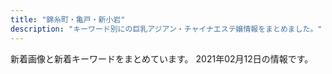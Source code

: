 ```yaml
---
title: "錦糸町・亀戸・新小岩"
description: "キーワード別にの巨乳アジアン・チャイナエステ嬢情報をまとめました。"
---
```


新着画像と新着キーワードをまとめています。
2021年02月12日の情報です。

<DmmAffiliateIns />
<KeywordTable
  shops={
    [
    {
        "url": "http://cherry-esthe.com/",
        "keywords": {},
        "img_links": [
            "http://dccompanyqoo10.cafe24.com/tiffany/images/top/store_bg.png",
            "http://dccompanyqoo10.cafe24.com/tiffany/images/store/store.png",
            "http://dccompanyqoo10.cafe24.com/tiffany/images/common/header.png"
        ],
        "name": "Cherry",
        "station": "JR\u9326\u7cf8\u753a\u99c5\u5357\u53e3"
    },
    {
        "station": "JR\u4e80\u6238\u99c5\u5317\u53e3",
        "img_links": [
            "https://kameido-massage.com/images/clear.png",
            "https://kameido-massage.com/2019/11/02/yuka-s1.jpg",
            "https://kameido-massage.com/menu/blog.png",
            "https://kameido-massage.com/link/mens-esthe.png",
            "https://kameido-massage.com/menu/info.png",
            "https://scdn.line-apps.com/n/line_add_friends/btn/ja.png",
            "https://kameido-massage.com/images/header3.png",
            "https://kameido-massage.com/images/main-sp.jpg",
            "https://kameido-massage.com/images/qrcode.png",
            "https://kameido-massage.com/2019/12/25/mika-s1.jpg",
            "https://kameido-massage.com/button/home.png",
            "https://kameido-massage.com/images/top1.jpg",
            "https://kameido-massage.com/images/top3.jpg",
            "https://kameido-massage.com/images/footer-r.png",
            "https://kameido-massage.com/2020/05/15/kazumi-s1.jpg",
            "https://kameido-massage.com/images/top2.jpg",
            "https://kameido-massage.com/2019/11/10/erika-s1.jpg",
            "https://kameido-massage.com/2019/10/29/yuri-s1.jpg",
            "https://kameido-massage.com/staff/mirei-s1.jpg",
            "https://kameido-massage.com/2020/07/17/mika-s1.jpg",
            "https://kameido-massage.com/staff/yuka-l1.jpg",
            "https://kameido-massage.com/icon/facebook.png",
            "https://kameido-massage.com/icon/line.png",
            "https://kameido-massage.com/staff/nana-s1.jpg",
            "https://kameido-massage.com/button/blog.png",
            "https://kameido-massage.com/staff/erika-s1.jpg",
            "https://kameido-massage.com/2020/03/28/nana-s1.jpg",
            "https://kameido-massage.com/menu/staff.png",
            "https://kameido-massage.com/staff/mimi-l1.jpg",
            "https://kameido-massage.com/icon/yelp.png",
            "https://kameido-massage.com/staff/nana-l1.jpg",
            "https://kameido-massage.com/staff/yuki-l1.jpg",
            "https://kameido-massage.com/images/main-top.jpg",
            "https://kameido-massage.com/staff/yuki-s1.jpg",
            "https://kameido-massage.com/images/footer-l.png",
            "https://kameido-massage.com/staff/mimi-s1.jpg",
            "https://kameido-massage.com/staff/erika-l1.jpg",
            "https://kameido-massage.com/button/staff.png",
            "https://kameido-massage.com/images/flower.png",
            "https://kameido-massage.com/staff/yuka-s1.jpg",
            "https://kameido-massage.com/images/main-small.jpg",
            "https://kameido-massage.com/menu/home.png",
            "https://kameido-massage.com/icon/twitter.png"
        ],
        "keywords": {},
        "name": "\u842c\u751f\u697c",
        "url": "https://kameido-massage.com/"
    },
    {
        "url": "http://iyasimori.jpest.net/",
        "name": "\u7652\u3057\u306e\u68ee",
        "keywords": {},
        "img_links": [
            "http://iyasimori.jpest.net/uploads//sites/37/2021/01/g1-3.jpg",
            "http://iyasimori.jpest.net/uploads//sites/37/2021/01/top.jpg",
            "http://iyasimori.jpest.net/uploads//sites/37/2021/01/r5.jpg",
            "http://iyasimori.jpest.net/uploads//sites/37/2021/01/g3-2.jpg",
            "http://iyasimori.jpest.net/uploads//sites/37/2021/01/a2.jpg",
            "http://iyasimori.jpest.net/uploads//sites/37/2021/01/mobile.png",
            "http://iyasimori.jpest.net/uploads//sites/37/2021/01/g3-2-150x150.jpg",
            "http://iyasimori.jpest.net/uploads//sites/37/2021/01/r3-1.jpg",
            "http://iyasimori.jpest.net/uploads//sites/37/2021/01/g2-2-150x150.jpg",
            "http://iyasimori.jpest.net/uploads//sites/37/2021/01/a.jpg",
            "http://iyasimori.jpest.net/uploads//sites/37/2021/01/g4.jpg",
            "http://iyasimori.jpest.net/uploads//sites/37/2021/01/r4-1.jpg",
            "http://iyasimori.jpest.net/uploads//sites/37/2021/01/news01.png",
            "http://iyasimori.jpest.net/uploads//sites/37/2021/01/g4-150x150.jpg",
            "http://iyasimori.jpest.net/uploads//sites/37/2021/01/r6.jpg",
            "http://iyasimori.jpest.net/uploads//sites/37/2021/01/g2-2.jpg",
            "http://iyasimori.jpest.net/uploads//sites/37/2021/01/g1-3-150x150.jpg",
            "http://iyasimori.jpest.net/uploads//sites/37/2021/01/bj_03.jpg",
            "http://iyasimori.jpest.net/uploads//sites/37/2021/01/tite-staff.jpg",
            "http://iyasimori.jpest.net/uploads//sites/37/2021/01/g5-150x150.jpg",
            "http://iyasimori.jpest.net/uploads//sites/37/2021/01/g5.jpg",
            "http://iyasimori.jpest.net/uploads//sites/37/2021/01/news03.png"
        ],
        "station": "\u9752\u7825\u99c5"
    },
    {
        "keywords": {
            "87": 1,
            "92": 1,
            "86": 2,
            "85": 1,
            "95": 2,
            "90": 1,
            "89": 1
        },
        "name": "\u7f8e\u697d",
        "station": "JR\u65b0\u5c0f\u5ca9\u99c5\u5357\u53e3",
        "img_links": [
            "http://y-rlx.net/girl/05a.jpg",
            "http://y-rlx.net/girl/05.jpg",
            "http://y-rlx.net/images/index_13.jpg",
            "http://y-rlx.net/images/rec.jpg",
            "http://y-rlx.net/images/03.png",
            "http://y-rlx.net/images/acc_tit.jpg",
            "http://y-rlx.net/images/index_02.png",
            "http://y-rlx.net/images/index_08.jpg",
            "http://y-rlx.net/images/acc_tit03.jpg",
            "http://y-rlx.net/girl/09.jpg",
            "http://y-rlx.net/girl/010.jpg",
            "http://y-rlx.net/images/index_16.png",
            "http://y-rlx.net/images/rex_16.jpg",
            "http://y-rlx.net/images/index_04.png",
            "http://y-rlx.net/images/index_10.jpg",
            "http://y-rlx.net/girl/08.jpg",
            "http://y-rlx.net/girl/03.jpg",
            "http://y-rlx.net/girl/02.jpg",
            "http://y-rlx.net/images/index_19.png",
            "http://y-rlx.net/images/02.png",
            "http://y-rlx.net/images/index_07.png",
            "http://y-rlx.net/girl/p01.jpg",
            "http://y-rlx.net/girl/010a.jpg",
            "http://y-rlx.net/girl/06.jpg",
            "http://y-rlx.net/images/index_11.jpg",
            "http://y-rlx.net/images/sys_16.jpg",
            "http://y-rlx.net/images/index_21.jpg",
            "http://y-rlx.net/images/index_06.png",
            "http://y-rlx.net/images/index_09.jpg",
            "http://y-rlx.net/images/01.png",
            "http://y-rlx.net/images/rec_16.jpg",
            "http://y-rlx.net/images/acc_tit01.jpg",
            "http://y-rlx.net/images/acc_16.jpg",
            "http://y-rlx.net/images/index_14.png",
            "http://y-rlx.net/girl/07.jpg",
            "http://y-rlx.net/images/staff_16.jpg",
            "http://y-rlx.net/images/sys.jpg",
            "http://y-rlx.net/girl/00.jpg",
            "http://y-rlx.net/girl/01.jpg",
            "http://y-rlx.net/images/info.png",
            "http://y-rlx.net/girl/07a.jpg",
            "http://y-rlx.net/images/line.jpg",
            "http://y-rlx.net/images/index_12.jpg",
            "http://y-rlx.net/girl/03a.jpg",
            "http://y-rlx.net/girl/09a.jpg",
            "http://y-rlx.net/images/index_23.jpg"
        ],
        "url": "http://y-rlx.net/"
    },
    {
        "station": "JR\u9326\u7cf8\u753a\u99c5\u5317\u53e3",
        "keywords": {},
        "img_links": [
            "http://k-yorocobi.com/images/b-mobile.png",
            "http://k-yorocobi.com/images/b-awaawa.png",
            "http://k-yorocobi.com/images/bar-interior.png",
            "http://k-yorocobi.com/staff/s-tika.jpg",
            "http://k-yorocobi.com/images/bar-news.png",
            "http://k-yorocobi.com/pic/pic3.jpg",
            "http://k-yorocobi.com/images/c-staff.png",
            "http://k-yorocobi.com/staff/s-yuyu.jpg",
            "http://k-yorocobi.com/images/bar-pickup.png",
            "http://k-yorocobi.com/pic/pic2.jpg",
            "http://k-yorocobi.com/pic/pic1.jpg",
            "http://k-yorocobi.com/pic/pic4.jpg",
            "http://k-yorocobi.com/images/b-tel.png",
            "http://k-yorocobi.com/images/bar-cam.png",
            "http://k-yorocobi.com/images/c-top.png",
            "http://k-yorocobi.com/images/c-interior.png",
            "http://k-yorocobi.com/images/b-movie.png",
            "http://k-yorocobi.com/images/footer.png",
            "http://k-yorocobi.com/images/bar-staff.png",
            "http://k-yorocobi.com/staff/s-emi.jpg",
            "http://k-yorocobi.com/images/bill.jpg",
            "http://k-yorocobi.com/staff/s-rina.jpg"
        ],
        "name": "\u3088\u308d\u3053\u3073",
        "url": "http://k-yorocobi.com/"
    },
    {
        "name": "\u30d1\u30bf\u30e4",
        "station": "JR\u5c0f\u5ca9\u99c5\u5357\u53e3",
        "keywords": {
            "\u30bb\u30af\u30b7\u30fc": 1,
            "C": 13
        },
        "url": "http://thaipataya.chm.jp/",
        "img_links": [
            "https://chm.jp/domains1/thaipataya/myimg/imgcom36607_sp.jpg",
            "https://chm.jp/domains1/thaipataya/myimg/imgcom37356_sp.jpg",
            "https://chm.jp/domains1/thaipataya/myimg/imgcom36614_sp.jpg",
            "https://chm.jp/domains1/thaipataya/myimg/imgcom37668_sp.png",
            "https://chm.jp/domains1/thaipataya/myimg/slideimg36561_sp.jpg",
            "https://chm.jp/domains1/thaipataya/myimg/imgcom37068_sp.png",
            "https://chm.jp/domains1/thaipataya/myimg/imgcom37669_sp.jpg",
            "https://chm.jp/domains1/thaipataya/myimg/imgcom36605_sp.jpg",
            "https://chm.jp/domains1/thaipataya/myimg/imgcom36618_sp.png",
            "https://chm.jp/domains1/thaipataya/myimg/imgcom37659_sp.png",
            "https://chm.jp/domains1/thaipataya/myimg/imgcom37739_sp.png",
            "https://chm.jp/domains1/thaipataya/myimg/imgcom37914_sp.jpg",
            "https://chm.jp/domains1/thaipataya/myimg/imgcom37656_sp.jpg",
            "https://chm.jp/domains1/thaipataya/myimg/imgcom37839_sp.jpg",
            "https://chm.jp/domains1/thaipataya/myimg/imgcom36567_sp.jpg",
            "https://chm.jp/domains1/thaipataya/myimg/imgcom37789_sp.png",
            "https://chm.jp/domains1/thaipataya/myimg/imgcom37736_sp.png",
            "https://chm.jp/domains1/thaipataya/myimg/imgcom37355_sp.jpg",
            "https://chm.jp/domains1/thaipataya/myimg/imgcom37730_sp.png",
            "http://chm.jp/img/linebutton_82x20.png",
            "https://chm.jp/domains1/thaipataya/myimg/imgcom36604_sp.jpg",
            "https://chm.jp/domains1/thaipataya/myimg/imgcom36579_sp.jpg",
            "https://chm.jp/domains1/thaipataya/myimg/imgcom37664_sp.png",
            "https://chm.jp/domains1/thaipataya/myimg/imgcom37658_sp.png",
            "https://chm.jp/domains1/thaipataya/myimg/imgcom36633_sp.jpg",
            "https://chm.jp/domains1/thaipataya/myimg/imgcom37665_sp.jpg",
            "https://chm.jp/domains1/thaipataya/myimg/imgcom37737_sp.png",
            "https://chm.jp/domains1/thaipataya/myimg/imgcom36615_sp.png",
            "https://chm.jp/domains1/thaipataya/myimg/imgcom36577_sp.jpg",
            "https://chm.jp/domains1/thaipataya/myimg/imgcom37172_sp.png",
            "https://chm.jp/domains1/thaipataya/myimg/imgcom36613_sp.jpg",
            "https://chm.jp/domains1/thaipataya/myimg/imgcom37913_sp.jpg",
            "https://chm.jp/domains1/thaipataya/myimg/imgcom37727_sp.png",
            "https://chm.jp/domains1/thaipataya/myimg/imgcom37841_sp.jpg",
            "https://chm.jp/domains1/thaipataya/myimg/imgcom37834_sp.jpg",
            "https://chm.jp/domains1/thaipataya/myimg/imgcom37655_sp.jpg",
            "https://chm.jp/domains1/thaipataya/myimg/imgcom37666_sp.jpg",
            "https://chm.jp/domains1/thaipataya/myimg/imgcom37357_sp.jpg",
            "https://chm.jp/domains1/thaipataya/myimg/imgcom37710_sp.jpg",
            "https://chm.jp/domains1/thaipataya/myimg/imgcom37653_sp.jpg",
            "https://chm.jp/domains1/thaipataya/myimg/imgcom37362_sp.png",
            "https://chm.jp/domains1/thaipataya/myimg/imgcom37657_sp.jpg",
            "https://chm.jp/domains1/thaipataya/myimg/slideimg36562_sp.jpg",
            "https://chm.jp/domains1/thaipataya/myimg/imgcom37360_sp.jpg",
            "https://chm.jp/domains1/thaipataya/myimg/imgcom37661_sp.png",
            "https://chm.jp/domains1/thaipataya/myimg/imgcom37916_sp.jpg",
            "https://chm.jp/domains1/thaipataya/myimg/imgcom37359_sp.jpg",
            "https://chm.jp/domains1/thaipataya/myimg/imgcom36636_sp.jpg",
            "https://chm.jp/domains1/thaipataya/myimg/imgcom37654_sp.jpg",
            "https://chm.jp/domains1/thaipataya/myimg/imgcom36565_sp.jpg",
            "https://chm.jp/domains1/thaipataya/myimg/imgcom37358_sp.jpg",
            "https://chm.jp/domains1/thaipataya/myimg/imgcom36581_sp.jpg",
            "https://chm.jp/domains1/thaipataya/myimg/imgcom37915_sp.jpg",
            "https://chm.jp/domains1/thaipataya/myimg/imgcom37177_sp.png",
            "https://chm.jp/sozai/0_4999/bn112_sp.png",
            "https://chm.jp/domains1/thaipataya/myimg/imgcom36578_sp.jpg",
            "https://chm.jp/domains1/thaipataya/myimg/imgcom36603_sp.png",
            "https://chm.jp/domains1/thaipataya/myimg/imgcom36634_sp.jpg",
            "https://chm.jp/domains1/thaipataya/myimg/slideimg36560_sp.jpg",
            "https://chm.jp/domains1/thaipataya/myimg/imgcom37174_sp.png",
            "https://chm.jp/domains1/thaipataya/myimg/imgcom36635_sp.jpg",
            "https://chm.jp/domains1/thaipataya/myimg/imgcom37663_sp.jpg",
            "https://chm.jp/domains1/thaipataya/myimg/imgcom37840_sp.jpg",
            "https://chm.jp/domains1/thaipataya/myimg/imgcom37725_sp.png",
            "https://chm.jp/domains1/thaipataya/myimg/imgcom37733_sp.png",
            "https://chm.jp/domains1/thaipataya/myimg/imgcom37738_sp.png",
            "https://chm.jp/domains1/thaipataya/myimg/imgcom36606_sp.jpg",
            "https://chm.jp/domains1/thaipataya/myimg/imgcom37667_sp.png",
            "https://chm.jp/domains1/thaipataya/myimg/imgcom36566_sp.png",
            "https://chm.jp/domains1/thaipataya/myimg/imgcom37662_sp.png",
            "https://chm.jp/sozai/0_4999/bn122_sp.png",
            "https://chm.jp/domains1/thaipataya/myimg/imgcom36619_sp.jpg",
            "https://chm.jp/domains1/thaipataya/myimg/imgcom37731_sp.png",
            "https://chm.jp/domains1/thaipataya/myimg/imgcom37361_sp.png",
            "https://chm.jp/domains1/thaipataya/myimg/imgcom37726_sp.png",
            "https://chm.jp/domains1/thaipataya/myimg/imgcom36582_sp.jpg",
            "https://chm.jp/domains1/thaipataya/myimg/imgcom37734_sp.png",
            "https://chm.jp/domains1/thaipataya/myimg/imgcom36580_sp.jpg",
            "https://chm.jp/domains1/thaipataya/myimg/imgcom37660_sp.png",
            "https://chm.jp/domains1/thaipataya/myimg/imgcom37729_sp.png",
            "https://chm.jp/domains1/thaipataya/myimg/imgcom37740_sp.png",
            "https://chm.jp/domains1/thaipataya/myimg/imgcom37067_sp.png",
            "https://chm.jp/domains1/thaipataya/myimg/imgcom37833_sp.jpg",
            "https://chm.jp/domains1/thaipataya/myimg/imgcom37732_sp.png",
            "https://chm.jp/domains1/thaipataya/myimg/imgcom37728_sp.png"
        ]
    },
    {
        "url": "http://momiji.me-es.com/",
        "keywords": {
            "89": 10,
            "88": 6,
            "C": 6,
            "87": 6,
            "90": 2,
            "E": 8,
            "85": 4,
            "D": 10,
            "86": 6,
            "84": 2,
            "83": 2
        },
        "img_links": [
            "http://momiji.me-es.com/images/index_03.jpg",
            "http://momiji.me-es.com/girl/08a.jpg",
            "http://momiji.me-es.com/girl/019.jpg",
            "http://momiji.me-es.com/girl/00.jpg",
            "http://momiji.me-es.com/girl/04.jpg",
            "http://momiji.me-es.com/girl/06.jpg",
            "http://momiji.me-es.com/girl/05a.jpg",
            "http://momiji.me-es.com/images/info.jpg",
            "http://momiji.me-es.com/girl/010.jpg",
            "http://momiji.me-es.com/images/info.png",
            "http://momiji.me-es.com/images/assecc.jpg",
            "http://momiji.me-es.com/girl/08.jpg",
            "http://momiji.me-es.com/images/index_01.jpg",
            "http://momiji.me-es.com/images/index_09.jpg",
            "http://momiji.me-es.com/girl/015.jpg",
            "http://momiji.me-es.com/girl/01.jpg",
            "http://momiji.me-es.com/images/index_12.jpg",
            "http://momiji.me-es.com/girl/013.jpg",
            "http://momiji.me-es.com/girl/016.jpg",
            "http://momiji.me-es.com/girl/02.jpg",
            "http://momiji.me-es.com/girl/011.jpg",
            "http://momiji.me-es.com/girl/07a.jpg",
            "http://momiji.me-es.com/images/02.jpg",
            "http://momiji.me-es.com/girl/09.jpg",
            "http://momiji.me-es.com/girl/07.jpg",
            "http://momiji.me-es.com/images/01.jpg",
            "http://momiji.me-es.com/images/index_06.jpg",
            "http://momiji.me-es.com/girl/016a.jpg",
            "http://momiji.me-es.com/girl/010a.jpg",
            "http://momiji.me-es.com/images/index_05.jpg",
            "http://momiji.me-es.com/images/index_08.jpg",
            "http://momiji.me-es.com/girl/015a.jpg",
            "http://momiji.me-es.com/girl/014a.jpg",
            "http://momiji.me-es.com/images/staff.png",
            "http://momiji.me-es.com/images/index_14.jpg",
            "http://momiji.me-es.com/girl/011a.jpg",
            "http://momiji.me-es.com/images/index_07.jpg",
            "http://momiji.me-es.com/girl/05.jpg",
            "http://momiji.me-es.com/girl/03.jpg",
            "http://momiji.me-es.com/girl/06a.jpg",
            "http://momiji.me-es.com/girl/017.jpg",
            "http://momiji.me-es.com/images/index_13.jpg",
            "http://momiji.me-es.com/images/index_04.jpg",
            "http://momiji.me-es.com/girl/012.jpg",
            "http://momiji.me-es.com/girl/018.jpg",
            "http://momiji.me-es.com/girl/014.jpg"
        ],
        "station": "JR\u65b0\u5c0f\u5ca9\u99c5\u5317\u53e3",
        "name": "\u3082\u307f\u3058"
    },
    {
        "img_links": [
            "http://kinshicho-es.xyz/images/g0.jpg",
            "http://kinshicho-es.xyz/images/b1.jpg",
            "http://kinshicho-es.xyz/images/news-tit1.jpg",
            "http://kinshicho-es.xyz/images/g41.jpg",
            "http://kinshicho-es.xyz/images/r3.jpg",
            "http://kinshicho-es.xyz/images/r4.jpg",
            "http://kinshicho-es.xyz/images/left1_2_02.jpg",
            "http://kinshicho-es.xyz/images/top1.jpg",
            "http://kinshicho-es.xyz/images/top.jpg",
            "http://kinshicho-es.xyz/images/r1.jpg",
            "http://kinshicho-es.xyz/images/g5.jpg",
            "http://kinshicho-es.xyz/images/r2.jpg",
            "http://kinshicho-es.xyz/images/b2.jpg",
            "http://kinshicho-es.xyz/images/g2.jpg",
            "http://kinshicho-es.xyz/images/g51.jpg",
            "http://kinshicho-es.xyz/images/g3.jpg"
        ],
        "station": "JR\u9326\u7cf8\u753a\u99c5\u5317\u53e3",
        "name": "\u30b9\u30de\u30a4\u30eb",
        "url": "http://kinshicho-es.xyz/",
        "keywords": {
            "C": 7
        }
    },
    {
        "img_links": [
            "http://miyabi-aroma.xyz/images/staff/3/rina2.jpg",
            "http://miyabi-aroma.xyz/images/nav/nav-job.jpg",
            "http://miyabi-aroma.xyz/images/nav/nav-info.jpg",
            "http://miyabi-aroma.xyz/images/index-rose_07.png",
            "http://miyabi-aroma.xyz/images/staff/3/yaya1.jpg",
            "http://miyabi-aroma.xyz/images/index-rose_09.png",
            "http://miyabi-aroma.xyz/images/index-rose_04.png",
            "http://miyabi-aroma.xyz/images/staff/3/yaya2.jpg",
            "http://miyabi-aroma.xyz/images/staff/3/rina.jpg",
            "http://miyabi-aroma.xyz/images/nav/nav-sys.jpg",
            "http://miyabi-aroma.xyz/images/staff/3/kiki.jpg",
            "http://miyabi-aroma.xyz/images/11.png",
            "http://miyabi-aroma.xyz/images/staff/3/miya2.jpg",
            "http://miyabi-aroma.xyz/images/staff/3/ami.jpg",
            "http://miyabi-aroma.xyz/images/index-rose_13.png",
            "http://miyabi-aroma.xyz/images/staff/3/yami.jpg",
            "http://miyabi-aroma.xyz/images/index-rose_02.png",
            "http://miyabi-aroma.xyz/images/1801706901.jpg",
            "http://miyabi-aroma.xyz/images/3/1.jpg",
            "http://miyabi-aroma.xyz/images/staff/3/kiki2.jpg",
            "http://miyabi-aroma.xyz/images/shishu/se2.jpg",
            "http://miyabi-aroma.xyz/images/3/2.jpg",
            "http://miyabi-aroma.xyz/images/shishu/se1.jpg",
            "http://miyabi-aroma.xyz/images/staff/3/miya.jpg",
            "http://miyabi-aroma.xyz/images/staff/3/ami2.jpg",
            "http://miyabi-aroma.xyz/images/nav/nav-staff.jpg"
        ],
        "station": "JR\u4e80\u6238\u99c5\u6771\u53e3",
        "keywords": {
            "C": 7
        },
        "name": "\u685c",
        "url": "http://miyabi-aroma.xyz/"
    },
    {
        "url": "http://aria.tokyo-relaxtime.asia/",
        "station": "JR\u5c0f\u5ca9\u99c5\u5317\u53e3",
        "keywords": {},
        "name": "Aria\uff5e\u30a2\u30ea\u30a2\uff5e",
        "img_links": [
            "http://aria.tokyo-relaxtime.asia/img/cast/apple-01.jpg",
            "http://aria.tokyo-relaxtime.asia/img/cast/aki-04.jpg",
            "http://aria.tokyo-relaxtime.asia/img/cast/rina-01.jpg",
            "http://aria.tokyo-relaxtime.asia/img/interior/corridor-1.jpg",
            "http://aria.tokyo-relaxtime.asia/img/slick/st-3.jpg",
            "http://aria.tokyo-relaxtime.asia/img/cast/yaya-04.jpg",
            "http://aria.tokyo-relaxtime.asia/img/cast/aya-02.jpg",
            "http://aria.tokyo-relaxtime.asia/img/cast/miki-04.jpg",
            "http://aria.tokyo-relaxtime.asia/img/interior/lobby-1.jpg",
            "http://aria.tokyo-relaxtime.asia/img/cast/aya-04.jpg",
            "http://aria.tokyo-relaxtime.asia/img/cast/miki-02.jpg",
            "http://aria.tokyo-relaxtime.asia/img/cast/aya-03.jpg",
            "http://aria.tokyo-relaxtime.asia/img/cast/yumi-03.jpg",
            "http://aria.tokyo-relaxtime.asia/img/cast/apple-02.jpg",
            "http://aria.tokyo-relaxtime.asia/img/cast/risa-03.jpg",
            "http://aria.tokyo-relaxtime.asia/img/cast/yuri-01.jpg",
            "http://aria.tokyo-relaxtime.asia/img/cast/risa-04.jpg",
            "http://aria.tokyo-relaxtime.asia/img/cast/coco-02.jpg",
            "http://aria.tokyo-relaxtime.asia/img/cast/yuri-04.jpg",
            "http://aria.tokyo-relaxtime.asia/img/cast/aya-01.jpg",
            "http://aria.tokyo-relaxtime.asia/img/cast/yuri-03.jpg",
            "http://aria.tokyo-relaxtime.asia/img/cast/yumi-01.jpg",
            "http://aria.tokyo-relaxtime.asia/img/cast/yumi-02.jpg",
            "http://aria.tokyo-relaxtime.asia/img/cast/apple-04.jpg",
            "http://aria.tokyo-relaxtime.asia/img/cast/aki-02.jpg",
            "http://aria.tokyo-relaxtime.asia/img/cast/risa-01.jpg",
            "http://aria.tokyo-relaxtime.asia/img/cast/risa-02.jpg",
            "http://aria.tokyo-relaxtime.asia/img/cast/miki-01.jpg",
            "http://aria.tokyo-relaxtime.asia/img/cast/yaya-01.jpg",
            "http://aria.tokyo-relaxtime.asia/img/slick/st-1.jpg",
            "http://aria.tokyo-relaxtime.asia/img/slick/st-4.jpg",
            "http://aria.tokyo-relaxtime.asia/img/cast/yaya-02.jpg",
            "http://aria.tokyo-relaxtime.asia/img/cast/miki-03.jpg",
            "http://aria.tokyo-relaxtime.asia/img/cast/rina-02.jpg",
            "http://aria.tokyo-relaxtime.asia/img/cast/nana-04.jpg",
            "http://aria.tokyo-relaxtime.asia/img/slick/st-5.jpg",
            "http://aria.tokyo-relaxtime.asia/img/slick/st-2.jpg",
            "http://aria.tokyo-relaxtime.asia/img/cast/coco-01.jpg",
            "http://aria.tokyo-relaxtime.asia/img/cast/nana-02.jpg",
            "http://aria.tokyo-relaxtime.asia/img/cast/nana-03.jpg",
            "http://aria.tokyo-relaxtime.asia/img/cast/aki-03.jpg",
            "http://aria.tokyo-relaxtime.asia/img/cast/coco-03.jpg",
            "http://aria.tokyo-relaxtime.asia/img/cast/aki-01.jpg",
            "http://aria.tokyo-relaxtime.asia/img/cast/apple-03.jpg",
            "http://aria.tokyo-relaxtime.asia/img/cast/rina-03.jpg",
            "http://aria.tokyo-relaxtime.asia/img/cast/yaya-03.jpg",
            "http://aria.tokyo-relaxtime.asia/img/cast/rina-04.jpg",
            "http://aria.tokyo-relaxtime.asia/img/cast/coco-04.jpg",
            "http://aria.tokyo-relaxtime.asia/img/cast/nana-01.jpg",
            "http://aria.tokyo-relaxtime.asia/img/cast/yumi-04.jpg"
        ]
    },
    {
        "station": "JR\u5c0f\u5ca9\u99c5\u5357\u53e3",
        "img_links": [
            "http://www.hu-wa.work/img/kaori1.jpg",
            "http://www.hu-wa.work/images/s1.png",
            "http://www.hu-wa.work/staff/maya.jpg",
            "http://www.hu-wa.work/images/tel.jpg",
            "http://www.hu-wa.work/images/3.png",
            "http://www.hu-wa.work/img/miho1.jpg",
            "http://www.hu-wa.work/staff/yuna.jpg",
            "http://www.hu-wa.work/images/head.jpg",
            "http://www.hu-wa.work/staff/miho.jpg",
            "http://www.hu-wa.work/images/2.png",
            "http://www.hu-wa.work/images/int2.png",
            "http://www.hu-wa.work/images/news.png",
            "http://www.hu-wa.work/images/int1.png",
            "http://www.hu-wa.work/images/6.png",
            "http://www.hu-wa.work/images/interior_t.jpg",
            "http://www.hu-wa.work/images/sys.png",
            "http://www.hu-wa.work/staff/miki.jpg",
            "http://www.hu-wa.work/images/staff_t.jpg",
            "http://www.hu-wa.work/img/maya1.jpg",
            "http://www.hu-wa.work/images/1.png",
            "http://www.hu-wa.work/img/ayumi1.jpg",
            "http://www.hu-wa.work/img/yuna1.jpg",
            "http://www.hu-wa.work/images/5.png",
            "http://www.hu-wa.work/staff/ayumi.jpg",
            "http://www.hu-wa.work/img/miki1.jpg",
            "http://www.hu-wa.work/staff/kaori.jpg",
            "http://www.hu-wa.work/images/4.png",
            "http://www.hu-wa.work/images/ta.jpg"
        ],
        "url": "http://www.hu-wa.work/",
        "keywords": {},
        "name": "Angel\u2019s Smile"
    },
    {
        "name": "\u7652\u3057\u306e\u6cc9",
        "station": "JR\u9326\u7cf8\u753a\u99c5\u5317\u53e3",
        "img_links": [
            "https://iyashinoizumi.com/wp-content/uploads/2019/06/momoko1.jpg",
            "https://iyashinoizumi.com/wp-content/uploads/rin.jpg",
            "https://iyashinoizumi.com/wp-content/uploads/2019/06/2DD3549C-F937-441D-B0E3-E26520ACFABD-e1559410733851.jpeg",
            "https://iyashinoizumi.com/wp-content/uploads/7208DC4D-6E47-49CE-B1C0-3607E54E114B-210x300.jpeg",
            "https://iyashinoizumi.com/wp-content/uploads/0731EF09-7405-4B36-8468-B17A307EB894.jpeg",
            "https://iyashinoizumi.com/wp-content/uploads/2019/06/5293C707-270F-4802-8168-1493DA07DDAE.jpeg",
            "https://iyashinoizumi.com/wp-content/uploads/2019/06/50CD669B-0FFA-4734-B898-EB3D53E95C21.jpeg",
            "https://iyashinoizumi.com/wp-content/uploads/5AA02D30-2C43-42C1-BE02-48E5A5C27E91.jpeg",
            "https://iyashinoizumi.com/wp-content/uploads/2019/06/001.jpg",
            "https://iyashinoizumi.com/wp-content/uploads/0731EF09-7405-4B36-8468-B17A307EB894-e1579436226478.jpeg",
            "https://iyashinoizumi.com/wp-content/uploads/9B89E764-B754-425D-A9AC-BB5566FA6AC4-270x300.jpeg",
            "https://iyashinoizumi.com/wp-content/uploads/0731EF09-7405-4B36-8468-B17A307EB894-197x300.jpeg",
            "https://iyashinoizumi.com/wp-content/uploads/7208DC4D-6E47-49CE-B1C0-3607E54E114B.jpeg",
            "https://iyashinoizumi.com/wp-content/uploads/2019/06/43D6BE9C-43F6-45C2-95E5-E775CE725D67.jpeg",
            "https://iyashinoizumi.com/wp-content/uploads/9B89E764-B754-425D-A9AC-BB5566FA6AC4.jpeg",
            "https://iyashinoizumi.com/wp-content/uploads/5AA02D30-2C43-42C1-BE02-48E5A5C27E91-226x300.jpeg",
            "https://iyashinoizumi.com/wp-content/uploads/2019/06/opening-e1560089346906-1024x314.png"
        ],
        "url": "https://iyashinoizumi.com/",
        "keywords": {
            "\u30bb\u30af\u30b7\u30fc": 2
        }
    },
    {
        "url": "http://nanaesute.pw/",
        "keywords": {
            "C": 7
        },
        "name": "\u306a\u306a",
        "img_links": [
            "http://nanaesute.pw/images/g3.jpg",
            "http://nanaesute.pw/images/top_bn2.jpg",
            "http://nanaesute.pw/images/flash1.jpg",
            "http://nanaesute.pw/images/top.png",
            "http://nanaesute.pw/images/side3.png",
            "http://nanaesute.pw/images/g1.jpg",
            "http://nanaesute.pw/images/top_bn1.jpg",
            "http://nanaesute.pw/images/flash.jpg"
        ],
        "station": "JR\u9326\u7cf8\u753a\u99c5"
    },
    {
        "img_links": [
            "http://www.awawa-es.info/img/rm.jpg",
            "http://www.awawa-es.info/img/return.png",
            "http://www.awawa-es.info/img/bottom.jpg",
            "http://www.awawa-es.info/img/images/sys_03.png",
            "http://www.awawa-es.info/img/sd.png",
            "http://www.awawa-es.info/img/images/sys_05.png",
            "http://www.awawa-es.info/img/h1.png",
            "http://www.awawa-es.info/photo/home/3281580956380.jpg",
            "http://www.awawa-es.info/img/images/sys_01.png",
            "http://www.awawa-es.info/img/i2.jpg",
            "http://www.awawa-es.info/p/cc.jpg",
            "http://www.awawa-es.info/p/bb.jpg",
            "http://www.awawa-es.info/img/images/sys_04.png",
            "http://www.awawa-es.info/img/images/sys_02.png",
            "http://www.awawa-es.info/p/3.jpg",
            "http://www.awawa-es.info/photo/201605/14635511391411412709.jpg",
            "http://www.awawa-es.info/photo/201307/1374197215469380174.jpg",
            "http://www.awawa-es.info/p/2.jpg",
            "http://www.awawa-es.info/img/images/sys_06.png",
            "http://www.awawa-es.info/photo/home/7151463551145.jpg",
            "http://www.awawa-es.info/photo/202011/1604645058826879711.png",
            "http://www.awawa-es.info/photo/201307/13741973921454741938.jpg",
            "http://www.awawa-es.info/photo/202002/1580956374749618033.jpg",
            "http://www.awawa-es.info/img/acc.png",
            "http://www.awawa-es.info/photo/home/2391374197264.jpg",
            "http://www.awawa-es.info/img/hjob.png",
            "http://www.awawa-es.info/photo/202009/15998945321509738889.jpeg",
            "http://www.awawa-es.info/p/4.jpg",
            "http://www.awawa-es.info/img/hinfo.png",
            "http://www.awawa-es.info/img/hsys.png",
            "http://www.awawa-es.info/img/tmp.jpg",
            "http://www.awawa-es.info/photo/home/4051599894438.jpg",
            "http://www.awawa-es.info/photo/home/5241604645075.jpg",
            "http://www.awawa-es.info/img/h3.png",
            "http://www.awawa-es.info/p/aa.jpg",
            "http://www.awawa-es.info/photo/home/4241374197436.jpg",
            "http://www.awawa-es.info/img/hstaff.png",
            "http://www.awawa-es.info/img/s2.jpg",
            "http://www.awawa-es.info/img/s1.jpg",
            "http://www.awawa-es.info/p/1.jpg",
            "http://www.awawa-es.info/photo/202009/15998944321424280736.jpeg",
            "http://www.awawa-es.info/img/i1.jpg",
            "http://www.awawa-es.info/img/h2.png"
        ],
        "url": "http://www.awawa-es.info/",
        "station": "JR\u9326\u7cf8\u753a\u99c5\u5357\u53e3",
        "keywords": {
            "85": 4,
            "C": 2,
            "D": 8,
            "89": 4,
            "87": 4
        },
        "name": "\u3042\u308f\u308f"
    },
    {
        "name": "\u96c5\u82b3",
        "keywords": {
            "89": 6,
            "86": 2,
            "85": 4,
            "D": 4,
            "H": 2,
            "84": 2,
            "98": 2,
            "C": 12
        },
        "url": "http://www.o-miyabi.com/",
        "img_links": [
            "http://www.o-miyabi.com/s/images/okubokomachi.jpg",
            "http://www.o-miyabi.com/s/images/pc.png",
            "http://www.o-miyabi.com/images/index_07.jpg",
            "http://www.o-miyabi.com/images/upload/thumb/928147996b3538a2.jpg",
            "http://www.o-miyabi.com/images/index_16.jpg",
            "http://www.o-miyabi.com/s/image/nav_sys.png",
            "http://www.o-miyabi.com/s/uploads/01.jpg",
            "http://www.o-miyabi.com/s/images/tel.png",
            "http://www.o-miyabi.com/images/index_04.jpg",
            "http://www.o-miyabi.com/s/uploads/06.jpg",
            "http://www.o-miyabi.com/images/index_18.jpg",
            "http://www.o-miyabi.com/s/image/nav_top.png",
            "http://www.o-miyabi.com/s/image/nav_topics.png",
            "http://www.o-miyabi.com/s/images/t1.jpg",
            "http://www.o-miyabi.com/images/index_05.jpg",
            "http://www.o-miyabi.com/images/index_10.jpg",
            "http://www.o-miyabi.com/images/staff_09.jpg",
            "http://www.o-miyabi.com/s/image/nav_manga.png",
            "http://www.o-miyabi.com/images/index_13.jpg",
            "http://www.o-miyabi.com/images/upload/thumb/e12bb065f2380463.jpg",
            "http://www.o-miyabi.com/s/images/top_2.jpg",
            "http://www.o-miyabi.com/s/uploads/04.jpg",
            "http://www.o-miyabi.com/s/images/slider/prev.png",
            "http://www.o-miyabi.com/images/info_09.jpg",
            "http://www.o-miyabi.com/images/rec_09.jpg",
            "http://www.o-miyabi.com/images/index_03.jpg",
            "http://www.o-miyabi.com/images/upload/thumb/04d21d82d11bc049.jpg",
            "http://www.o-miyabi.com/s/images/slider/next.png",
            "http://www.o-miyabi.com/images/upload/thumb/0dc07af1006255fa.jpg",
            "http://www.o-miyabi.com/images/rec.jpg",
            "http://www.o-miyabi.com/images/index_02.jpg",
            "http://www.o-miyabi.com/images/upload/thumb/6d7987cae648e809.jpg",
            "http://www.o-miyabi.com/s/images/service_03.png",
            "http://www.o-miyabi.com/images/upload/thumb/0981f77ac0a1e07f.jpg",
            "http://www.o-miyabi.com/s/images/slider/1.jpg",
            "http://www.o-miyabi.com/images/upload/thumb/1a8371be7358f1df.jpg",
            "http://www.o-miyabi.com/s/images/slider/2.jpg",
            "http://www.o-miyabi.com/images/index_14.jpg",
            "http://www.o-miyabi.com/s/images/t3.jpg",
            "http://www.o-miyabi.com/s/uploads/03.jpg",
            "http://www.o-miyabi.com/images/index_06.jpg",
            "http://www.o-miyabi.com/images/index_01.jpg",
            "http://www.o-miyabi.com/images/upload/thumb/301c9a35b11a384f.jpg",
            "http://www.o-miyabi.com/s/uploads/07.jpg",
            "http://www.o-miyabi.com/s/uploads/02.jpg",
            "http://www.o-miyabi.com/images/index_19.jpg",
            "http://www.o-miyabi.com/images/info_02.jpg",
            "http://www.o-miyabi.com/images/upload/thumb/6fceb6aef71115ac.jpg",
            "http://www.o-miyabi.com/s/images/service_07.png",
            "http://www.o-miyabi.com/s/images/iphone.png",
            "http://www.o-miyabi.com/s/uploads/08.jpg",
            "http://www.o-miyabi.com/images/info.jpg",
            "http://www.o-miyabi.com/s/image/nav_cast.png",
            "http://www.o-miyabi.com/images/index_09.jpg",
            "http://www.o-miyabi.com/s/images/service_01.png",
            "http://www.o-miyabi.com/images/movie_09.jpg",
            "http://www.o-miyabi.com/images/upload/thumb/72ffa1fb925d394b.jpg",
            "http://www.o-miyabi.com/images/upload/thumb/7713de024ddc43e7.jpg",
            "http://www.o-miyabi.com/s/image/nav_hotel.png",
            "http://www.o-miyabi.com/s/images/t2.jpg",
            "http://www.o-miyabi.com/images/upload/thumb/51d074f8f9cdb905.jpg",
            "http://www.o-miyabi.com/images/upload/thumb/db15ea2226867103.jpg",
            "http://www.o-miyabi.com/images/upload/thumb/57af63e7ff71466b.jpg",
            "http://www.o-miyabi.com/s/images/slider/3.jpg",
            "http://www.o-miyabi.com/girl/01.jpg"
        ],
        "station": "JR\u65b0\u5c0f\u5ca9\u99c5\u5357\u53e3"
    },
    {
        "name": "\u685c\u82b1",
        "url": "http://yukinosakura.tyo.cm/",
        "keywords": {
            "D": 24,
            "86": 12,
            "83": 6,
            "C": 18,
            "85": 12
        },
        "img_links": [
            "http://yukinosakura.tyo.cm/images/top.jpg",
            "http://yukinosakura.a2.webnavi.work/upload/sites/72/2020/04/2020040708052456.jpg",
            "http://yukinosakura.a2.webnavi.work/upload/sites/72/2020/04/2020040708052118.jpg",
            "http://yukinosakura.tyo.cm/images/room3.jpg",
            "http://yukinosakura.tyo.cm/images/room2.jpg",
            "http://yukinosakura.tyo.cm/images/s_news.jpg",
            "http://yukinosakura.tyo.cm/images/room1.jpg",
            "http://yukinosakura.tyo.cm/images/room4.jpg",
            "http://yukinosakura.a2.webnavi.work/upload/sites/72/2020/04/2020040708052241.jpg",
            "http://yukinosakura.tyo.cm/images/mobile.jpg",
            "http://yukinosakura.a2.webnavi.work/upload/sites/72/2020/04/2020040708052353.jpg",
            "http://yukinosakura.tyo.cm/images/s_staff.jpg",
            "http://yukinosakura.tyo.cm/images/s_shedule.jpg",
            "http://yukinosakura.a2.webnavi.work/upload/sites/72/2020/04/2020040708052434.jpg"
        ],
        "station": "JR\u4e80\u6238\u99c5\u5317\u53e3"
    },
    {
        "url": "http://yousei.xyz/",
        "keywords": {},
        "name": "Remoon",
        "img_links": [
            "http://yousei.xyz/images/g5.jpg",
            "http://yousei.xyz/images/g6.jpg",
            "http://yousei.xyz/images/g4.jpg",
            "http://yousei.xyz/images/g3.jpg",
            "http://yousei.xyz/images/g1.jpg",
            "http://yousei.xyz/images/r2.jpg",
            "http://yousei.xyz/images/recuit.jpg",
            "http://yousei.xyz/images/top.png",
            "http://yousei.xyz/images/r1.jpg",
            "http://yousei.xyz/images/r3.jpg",
            "http://yousei.xyz/images/r4.jpg",
            "http://yousei.xyz/images/g2.jpg"
        ],
        "station": "JR\u4e80\u6238\u99c5\u6771\u53e3"
    },
    {
        "img_links": [
            "http://ipidiw.com/relaxnomori/images/news.jpg",
            "http://ipidiw.com/relaxnomori/user_data/00000017.jpg",
            "http://ipidiw.com/relaxnomori/user_data/00000018.jpg",
            "http://ipidiw.com/relaxnomori/images/staff_t.jpg",
            "http://ipidiw.com/relaxnomori/images/interior.png",
            "http://ipidiw.com/relaxnomori/images/tp.png",
            "http://ipidiw.com/relaxnomori/images/tt.jpg",
            "http://ipidiw.com/relaxnomori/user_data/00000019.jpg",
            "http://ipidiw.com/relaxnomori/images/mobile.jpg",
            "http://ipidiw.com/relaxnomori/images/rem.jpg",
            "http://ipidiw.com/relaxnomori/user_data/00000020.jpg",
            "http://ipidiw.com/relaxnomori/images/interior_t.jpg"
        ],
        "name": "\u30ea\u30e9\u30c3\u30af\u30b9\u306e\u68ee",
        "keywords": {
            "86": 1,
            "93": 1,
            "90": 2
        },
        "url": "http://ipidiw.com/relaxnomori/",
        "station": "\u68ee\u4e0b\u99c5A4\u53e3"
    },
    {
        "station": "\u897f\u5927\u5cf6\u99c5A1\u51fa\u53e3",
        "img_links": [
            "http://hani-est.xyz/images/zi-service.png",
            "http://hani-est.xyz/images/banna1.jpg",
            "http://hani-est.xyz/images/top.jpg",
            "http://hani-est.xyz/images/banna2.jpg",
            "http://hani-est.xyz/images/zi-ao.png",
            "http://hani-est.xyz/images/zi-pri.png",
            "http://hani-est.xyz/images/g2.jpg",
            "http://hani-est.xyz/images/a1.jpg",
            "http://hani-est.xyz/images/zi-staff.png",
            "http://hani-est.xyz/images/g1.jpg",
            "http://hani-est.xyz/images/g4.jpg",
            "http://hani-est.xyz/images/new1.jpg",
            "http://hani-est.xyz/images/zi-newface.png",
            "http://hani-est.xyz/images/g5.jpg",
            "http://hani-est.xyz/images/banna.jpg",
            "http://hani-est.xyz/images/g6.jpg"
        ],
        "keywords": {
            "\u5de8\u4e73": 12,
            "94": 12,
            "E": 12,
            "83": 12,
            "C": 41,
            "90": 24,
            "\u4e73": 12,
            "82": 12
        },
        "url": "http://hani-est.xyz/",
        "name": "\u871c\u82b1"
    },
    {
        "url": "http://www.sh-yuki.work/",
        "img_links": [
            "http://www.sh-yuki.work/uploads/200618/1-20061Q6342Y06.jpg",
            "http://www.sh-yuki.work/images/nbj2.jpg",
            "http://www.sh-yuki.work/images/s_staff.jpg",
            "http://www.sh-yuki.work/images/lanmu3.jpg",
            "http://www.sh-yuki.work/uploads/191021/1-19102116361I39.jpg",
            "http://www.sh-yuki.work/uploads/191006/1-191006105P61Z.jpg",
            "http://www.sh-yuki.work/uploads/191221/1-191221111A3123.jpg",
            "http://www.sh-yuki.work/images/s_news.jpg",
            "http://www.sh-yuki.work/images/end.png",
            "http://www.sh-yuki.work/uploads/191227/1-19122F93911958.jpg",
            "http://www.sh-yuki.work/uploads/190105/1-1Z105143R9539.jpg",
            "http://www.sh-yuki.work/uploads/200218/1-20021Q3591A57.jpg",
            "http://www.sh-yuki.work/images/lanmu5.jpg",
            "http://www.sh-yuki.work/uploads/201214/1-20121416231WV.jpg",
            "http://www.sh-yuki.work/uploads/201215/1-201215145200113.jpg",
            "http://www.sh-yuki.work/uploads/200620/1-200620154311K4.jpg",
            "http://www.sh-yuki.work/images/room4.jpg",
            "http://www.sh-yuki.work/uploads/200127/1-20012G02404310.jpg",
            "http://www.sh-yuki.work/uploads/190110/1-1Z110093529363.png",
            "http://www.sh-yuki.work/uploads/191202/1-191202154021200.jpg",
            "http://www.sh-yuki.work/uploads/191006/1-191006105IM24.jpg",
            "http://www.sh-yuki.work/uploads/200218/1-20021Q359301Q.jpg",
            "http://www.sh-yuki.work/uploads/201214/1-201214162100347.jpg",
            "http://www.sh-yuki.work/uploads/191227/1-19122F94110460.jpg",
            "http://www.sh-yuki.work/uploads/191028/1-19102Q03S5a4.jpg",
            "http://www.sh-yuki.work/uploads/190105/1-1Z1051440193X.jpg",
            "http://www.sh-yuki.work/uploads/201215/1-201215145153M4.jpg",
            "http://www.sh-yuki.work/images/lanmu4.jpg",
            "http://www.sh-yuki.work/uploads/191104/1-1911041I124915.jpg",
            "http://www.sh-yuki.work/images/top.png",
            "http://www.sh-yuki.work/uploads/190105/1-1Z105143921224.jpg",
            "http://www.sh-yuki.work/uploads/200713/1-200G3110344421.jpg",
            "http://www.sh-yuki.work/images/1.jpg",
            "http://www.sh-yuki.work/uploads/200110/1-20011013245Y49.jpg",
            "http://www.sh-yuki.work/images/room1.jpg",
            "http://www.sh-yuki.work/uploads/190105/1-1Z105143940E6.jpg",
            "http://www.sh-yuki.work/uploads/200618/1-20061Q633094V.jpg",
            "http://www.sh-yuki.work/uploads/200620/1-20062015425B54.jpg",
            "http://www.sh-yuki.work/images/room3.jpg",
            "http://www.sh-yuki.work/images/mobile.jpg",
            "http://www.sh-yuki.work/images/room2.jpg",
            "http://www.sh-yuki.work/images/lanmu2.jpg",
            "http://www.sh-yuki.work/uploads/200713/1-200G3125135C2.jpg"
        ],
        "station": "JR\u5c0f\u5ca9\u99c5\u5317\u53e3",
        "keywords": {
            "89": 2,
            "D": 16,
            "88": 1,
            "86": 13
        },
        "name": "\u3086\u304d"
    },
    {
        "station": "JR\u4e80\u6238\u99c5\u6771\u53e3",
        "img_links": [
            "http://sentsubaki.asia/img/head_tel.png",
            "http://sentsubaki.asia/img/cast/miki-03.jpg",
            "http://sentsubaki.asia/img/interior/lobby-1.jpg",
            "http://sentsubaki.asia/img/cast/nina-03.jpg",
            "http://sentsubaki.asia/img/cast/yuyu-04.jpg",
            "http://sentsubaki.asia/img/cast/yumi-04.jpg",
            "http://sentsubaki.asia/img/head_time.png",
            "http://sentsubaki.asia/img/cast/nina-04.jpg",
            "http://sentsubaki.asia/img/btn_twitter.png",
            "http://sentsubaki.asia/img/cast/aya-04.jpg",
            "http://sentsubaki.asia/img/interior/lobby-2.jpg",
            "http://sentsubaki.asia/img/cast/yuyu-01.jpg",
            "http://sentsubaki.asia/img/cast/aya-03.jpg",
            "http://sentsubaki.asia/img/cast/you-04.jpg",
            "http://sentsubaki.asia/img/cast/miki-04.jpg",
            "http://sentsubaki.asia/img/btn_cast.png",
            "http://sentsubaki.asia/img/cast/yumi-03.jpg",
            "http://sentsubaki.asia/img/cast/yumi-02.jpg",
            "http://sentsubaki.asia/img/cast/miki-02.jpg",
            "http://sentsubaki.asia/img/cast/you-02.jpg",
            "http://sentsubaki.asia/img/btn_interior.png",
            "http://sentsubaki.asia/img/btn_top.png",
            "http://sentsubaki.asia/img/coupon_special.png",
            "http://sentsubaki.asia/img/cast/aya-01.jpg",
            "http://sentsubaki.asia/img/cast/you-01.jpg",
            "http://sentsubaki.asia/img/cast/you-03.jpg",
            "http://sentsubaki.asia/img/cast/yuyu-02.jpg",
            "http://sentsubaki.asia/img/cast/miki-01.jpg"
        ],
        "name": "\u5343\u693f",
        "keywords": {},
        "url": "http://sentsubaki.asia/"
    },
    {
        "keywords": {},
        "station": "\u4eac\u6210\u7acb\u77f3\u99c5\u5317\u53e3",
        "url": "http://www.es-royal.click/",
        "name": "\u5e78\u305b",
        "img_links": [
            "http://www.es-royal.click/img/miyuki1.jpg",
            "http://www.es-royal.click/images/4.jpg",
            "http://www.es-royal.click/images/sys1.png",
            "http://www.es-royal.click/img/momo1.jpg",
            "http://www.es-royal.click/images/s1.png",
            "http://www.es-royal.click/images/ta.jpg",
            "http://www.es-royal.click/images/int2.png",
            "http://www.es-royal.click/img/emi1.jpg",
            "http://www.es-royal.click/img/nana1.jpg",
            "http://www.es-royal.click/img/momo2.jpg",
            "http://www.es-royal.click/images/main_footer.jpg",
            "http://www.es-royal.click/images/interior_t.jpg",
            "http://www.es-royal.click/images/main_top.jpg",
            "http://www.es-royal.click/images/b1.jpg",
            "http://www.es-royal.click/images/int1.png",
            "http://www.es-royal.click/images/head.jpg",
            "http://www.es-royal.click/images/news.png",
            "http://www.es-royal.click/img/ego1.jpg",
            "http://www.es-royal.click/images/8.jpg",
            "http://www.es-royal.click/images/staff_t.jpg",
            "http://www.es-royal.click/img/aya1.jpg",
            "http://www.es-royal.click/images/mobile.jpg",
            "http://www.es-royal.click/images/5.jpg",
            "http://www.es-royal.click/images/1.jpg",
            "http://www.es-royal.click/images/6.jpg",
            "http://www.es-royal.click/images/b3.jpg",
            "http://www.es-royal.click/images/b2.jpg",
            "http://www.es-royal.click/images/9.jpg",
            "http://www.es-royal.click/images/7.jpg",
            "http://www.es-royal.click/img/mimi1.jpg"
        ]
    },
    {
        "name": "Piano",
        "img_links": [
            "https://piano.sweet-relaxation.com/img/cast/nana-04.jpg",
            "https://piano.sweet-relaxation.com/img/cast/aini-03.jpg",
            "https://piano.sweet-relaxation.com/img/cast/miya-02.jpg",
            "https://piano.sweet-relaxation.com/img/cast/nana-01.jpg",
            "https://piano.sweet-relaxation.com/img/cast/aki-01.jpg",
            "https://piano.sweet-relaxation.com/img/cast/aye-02.jpg",
            "https://piano.sweet-relaxation.com/img/cast/ebi-03.jpg",
            "https://piano.sweet-relaxation.com/img/cast/luna-03.jpg",
            "https://piano.sweet-relaxation.com/img/cast/coco-04.jpg",
            "https://piano.sweet-relaxation.com/img/cast/lili-02.jpg",
            "https://piano.sweet-relaxation.com/img/cast/aye-01.jpg",
            "https://piano.sweet-relaxation.com/img/slick/sl-1.jpg",
            "https://piano.sweet-relaxation.com/img/slick/sl-6.jpg",
            "https://piano.sweet-relaxation.com/img/cast/nico-03.jpg",
            "https://piano.sweet-relaxation.com/img/cast/aini-04.jpg",
            "https://piano.sweet-relaxation.com/img/cast/nico-04.jpg",
            "https://piano.sweet-relaxation.com/img/cast/lili-04.jpg",
            "https://piano.sweet-relaxation.com/img/cast/coco-02.jpg",
            "https://piano.sweet-relaxation.com/img/cast/ebi-04.jpg",
            "https://piano.sweet-relaxation.com/img/cast/aye-04.jpg",
            "https://piano.sweet-relaxation.com/img/slick/sl-4.jpg",
            "https://piano.sweet-relaxation.com/img/slick/sl-5.jpg",
            "https://piano.sweet-relaxation.com/img/slick/sl-7.jpg",
            "https://piano.sweet-relaxation.com/img/cast/ai-02.jpg",
            "https://piano.sweet-relaxation.com/img/slick/sl-3.jpg",
            "https://piano.sweet-relaxation.com/img/cast/miky-01.jpg",
            "https://piano.sweet-relaxation.com/img/cast/ai-04.jpg",
            "https://piano.sweet-relaxation.com/img/cast/aini-01.jpg",
            "https://piano.sweet-relaxation.com/img/cast/nana-03.jpg",
            "https://piano.sweet-relaxation.com/img/cast/miya-04.jpg",
            "https://piano.sweet-relaxation.com/img/cast/aki-03.jpg",
            "https://piano.sweet-relaxation.com/img/interior/int-04.jpg",
            "https://piano.sweet-relaxation.com/img/cast/ebi-01.jpg",
            "https://piano.sweet-relaxation.com/img/cast/coco-01.jpg",
            "https://piano.sweet-relaxation.com/img/cast/miky-02.jpg",
            "https://piano.sweet-relaxation.com/img/cast/ai-03.jpg",
            "https://piano.sweet-relaxation.com/img/cast/ai-01.jpg",
            "https://piano.sweet-relaxation.com/img/cast/miky-04.jpg",
            "https://piano.sweet-relaxation.com/img/cast/coco-03.jpg",
            "https://piano.sweet-relaxation.com/img/interior/int-02.jpg",
            "https://piano.sweet-relaxation.com/img/cast/lili-01.jpg",
            "https://piano.sweet-relaxation.com/img/cast/miky-03.jpg",
            "https://piano.sweet-relaxation.com/img/cast/luna-02.jpg",
            "https://piano.sweet-relaxation.com/img/cast/luna-04.jpg",
            "https://piano.sweet-relaxation.com/img/cast/aini-02.jpg",
            "https://piano.sweet-relaxation.com/img/cast/aki-02.jpg",
            "https://piano.sweet-relaxation.com/img/cast/nico-02.jpg",
            "https://piano.sweet-relaxation.com/img/slick/sl-2.jpg",
            "https://piano.sweet-relaxation.com/img/cast/luna-01.jpg",
            "https://piano.sweet-relaxation.com/img/cast/ebi-02.jpg",
            "https://piano.sweet-relaxation.com/img/interior/int-01.jpg",
            "https://piano.sweet-relaxation.com/img/cast/aki-04.jpg",
            "https://piano.sweet-relaxation.com/img/cast/miya-01.jpg",
            "https://piano.sweet-relaxation.com/img/cast/miya-03.jpg",
            "https://piano.sweet-relaxation.com/img/cast/lili-03.jpg",
            "https://piano.sweet-relaxation.com/img/cast/nico-01.jpg",
            "https://piano.sweet-relaxation.com/img/cast/aye-03.jpg",
            "https://piano.sweet-relaxation.com/img/cast/nana-02.jpg",
            "https://piano.sweet-relaxation.com/img/interior/int-03.jpg"
        ],
        "keywords": {},
        "station": "JR\u65b0\u5c0f\u5ca9\u99c5\u5357\u53e3",
        "url": "https://piano.sweet-relaxation.com/"
    },
    {
        "name": "\u30a8\u30eb\u30b0\u30e9\u30f3\u30c7-elgrande-",
        "station": "JR\u65b0\u5c0f\u5ca9\u99c5\u5357\u53e3",
        "img_links": [
            "http://el-grande.asia/img/cast/mai-03.jpg",
            "http://el-grande.asia/img/cast/lucy-02.jpg",
            "http://el-grande.asia/img/cast/ringo-01.jpg",
            "http://el-grande.asia/img/cast/belu-01.jpg",
            "http://el-grande.asia/img/cast/baby-03.jpg",
            "http://el-grande.asia/img/interior/shower-4.jpg",
            "http://el-grande.asia/img/cast/ringo-04.jpg",
            "http://el-grande.asia/img/cast/mei-04.jpg",
            "http://el-grande.asia/img/cast/rey-04.jpg",
            "http://el-grande.asia/img/cast/mei-03.jpg",
            "http://el-grande.asia/img/cast/misa-04.jpg",
            "http://el-grande.asia/img/cast/belu-02.jpg",
            "http://el-grande.asia/img/cast/mai-04.jpg",
            "http://el-grande.asia/img/interior/lobby-1.jpg",
            "http://el-grande.asia/img/cast/baby-02.jpg",
            "http://el-grande.asia/img/cast/lucy-01.jpg",
            "http://el-grande.asia/img/cast/sara-05.jpg",
            "http://el-grande.asia/img/cast/hana-02.jpg",
            "http://el-grande.asia/img/cast/baby-04.jpg",
            "http://el-grande.asia/img/cast/sara-06.jpg",
            "http://el-grande.asia/img/cast/aki-03.jpg",
            "http://el-grande.asia/img/cast/hana-01.jpg",
            "http://el-grande.asia/img/cast/rey-01.jpg",
            "http://el-grande.asia/img/cast/lucy-03.jpg",
            "http://el-grande.asia/img/interior/corridor-1.jpg",
            "http://el-grande.asia/img/cast/aki-02.jpg",
            "http://el-grande.asia/img/cast/aki-01.jpg",
            "http://el-grande.asia/img/cast/aki-04.jpg",
            "http://el-grande.asia/img/cast/hana-03.jpg",
            "http://el-grande.asia/img/btn_twitter.png",
            "http://el-grande.asia/img/cast/mai-01.jpg",
            "http://el-grande.asia/img/btn_cast.png",
            "http://el-grande.asia/img/cast/ringo-03.jpg",
            "http://el-grande.asia/img/cast/haru-03.jpg",
            "http://el-grande.asia/img/cast/lucy-04.jpg",
            "http://el-grande.asia/img/cast/ringo-02.jpg",
            "http://el-grande.asia/img/cast/haru-01.jpg",
            "http://el-grande.asia/img/btn_interior.png",
            "http://el-grande.asia/img/cast/haru-02.jpg",
            "http://el-grande.asia/img/cast/baby-01.jpg",
            "http://el-grande.asia/img/cast/mei-02.jpg",
            "http://el-grande.asia/img/dagger.png",
            "http://el-grande.asia/img/cast/belu-03.jpg",
            "http://el-grande.asia/img/cast/misa-01.jpg",
            "http://el-grande.asia/img/cast/mei-01.jpg",
            "http://el-grande.asia/img/cast/rey-02.jpg",
            "http://el-grande.asia/img/cast/haru-04.jpg",
            "http://el-grande.asia/img/btn_top.png",
            "http://el-grande.asia/img/cast/hana-04.jpg",
            "http://el-grande.asia/img/cast/sara-08.jpg",
            "http://el-grande.asia/img/cast/belu-04.jpg"
        ],
        "url": "http://el-grande.asia/",
        "keywords": {}
    },
    {
        "name": "\u4e00\u6642",
        "station": "JR\u5c0f\u5ca9\u99c5\u5317\u53e3",
        "img_links": [
            "http://biwert.xyz/uploads/allimg/180620/1-1P620101640O8.png",
            "http://biwert.xyz/uploads/allimg/180620/1-1P6201013133b.jpg",
            "http://biwert.xyz/uploads/201003/1-2010031G432629.jpg",
            "http://biwert.xyz/templets/default/picture/news.jpg",
            "http://biwert.xyz/uploads/180620/1-1P62010193X63.jpg",
            "http://biwert.xyz/templets/default/picture/staff_t.jpg",
            "http://biwert.xyz/uploads/180620/1-1P620101629244.png",
            "http://biwert.xyz/uploads/180620/1-1P62010154K00.png",
            "http://biwert.xyz/uploads/201003/1-2010031G35C32.jpg",
            "http://biwert.xyz/uploads/201007/1-20100G4464b26.jpg",
            "http://biwert.xyz/uploads/201006/1-2010061A941445.jpg",
            "http://biwert.xyz/images/1-1P621101232H4.png",
            "http://biwert.xyz/templets/default/picture/rec1.png",
            "http://biwert.xyz/templets/default/picture/head.jpg",
            "http://biwert.xyz/uploads/201006/1-2010061F032C0.jpg",
            "http://biwert.xyz/templets/default/picture/interior_t.jpg",
            "http://biwert.xyz/uploads/201109/1-201109141105216.jpg",
            "http://biwert.xyz/uploads/201003/1-2010031G415110.jpg",
            "http://biwert.xyz/uploads/201003/1-2010031G3421X.jpg"
        ],
        "url": "http://biwert.xyz/",
        "keywords": {
            "E": 18,
            "G": 9
        }
    },
    {
        "img_links": [
            "http://www.es-raku.link/images/1.jpg",
            "http://www.es-raku.link/staff/yuki.jpg",
            "http://www.es-raku.link/images/list.jpg",
            "http://www.es-raku.link/staff/ayaka.jpg",
            "http://www.es-raku.link/staff/mai.jpg",
            "http://www.es-raku.link/img/kaori1.jpg",
            "http://www.es-raku.link/images/3.jpg",
            "http://www.es-raku.link/images/r1.jpg",
            "http://www.es-raku.link/images/int1.png",
            "http://www.es-raku.link/images/6.jpg",
            "http://www.es-raku.link/img/yuki1.jpg",
            "http://www.es-raku.link/images/staff_t.png",
            "http://www.es-raku.link/images/tel.jpg",
            "http://www.es-raku.link/img/lucky1.jpg",
            "http://www.es-raku.link/images/mobile.jpg",
            "http://www.es-raku.link/images/line.png",
            "http://www.es-raku.link/img/ayaka1.jpg",
            "http://www.es-raku.link/images/2.jpg",
            "http://www.es-raku.link/staff/lucky.jpg",
            "http://www.es-raku.link/images/sys1.jpg",
            "http://www.es-raku.link/images/head.png",
            "http://www.es-raku.link/img/mai1.jpg",
            "http://www.es-raku.link/images/menu/interior.png",
            "http://www.es-raku.link/staff/kaori.jpg",
            "http://www.es-raku.link/images/7.jpg",
            "http://www.es-raku.link/images/int2.png",
            "http://www.es-raku.link/images/rtel.jpg",
            "http://www.es-raku.link/staff/riri.jpg",
            "http://www.es-raku.link/img/riri1.jpg",
            "http://www.es-raku.link/staff/ruru.jpg",
            "http://www.es-raku.link/img/ruru1.jpg",
            "http://www.es-raku.link/images/news.jpg",
            "http://www.es-raku.link/images/r2.jpg",
            "http://www.es-raku.link/images/menu/staff.png",
            "http://www.es-raku.link/images/8.jpg",
            "http://www.es-raku.link/images/9.jpg",
            "http://www.es-raku.link/images/menu/top.png",
            "http://www.es-raku.link/images/interior_t.png"
        ],
        "url": "http://www.es-raku.link/",
        "keywords": {},
        "station": "JR\u9326\u7cf8\u753a\u99c5\u5357\u53e3",
        "name": "Lucky\uff5e\u30e9\u30c3\u30ad\u30fc\uff5e"
    },
    {
        "url": "http://mariabella.ies.fun/",
        "keywords": {
            "E": 3,
            "\u30bb\u30af\u30b7\u30fc": 3
        },
        "station": "JR\u5c0f\u5ca9\u99c5\u5317\u53e3",
        "name": "\u30de\u30ea\u30a2\u30d9\u30fc\u30e9",
        "img_links": [
            "http://mariabella.ies.fun/images/ac2.jpg",
            "http://mariabella.ies.fun/photos/sites/45/2018/06/2018062706422857.jpg",
            "http://mariabella.ies.fun/photos/sites/45/2020/01/2020012420100278.jpeg",
            "http://mariabella.ies.fun/images/news.jpg",
            "http://mariabella.ies.fun/images/pick.jpg",
            "http://mariabella.ies.fun/images/s-recriut.jpg",
            "http://mariabella.ies.fun/photos/sites/45/2019/09/2019092717170772.jpeg",
            "http://mariabella.ies.fun/images/r09.jpg",
            "http://mariabella.ies.fun/photos/sites/45/2019/09/2019091016323921.jpeg",
            "http://mariabella.ies.fun/images/r02.jpg",
            "http://mariabella.ies.fun/images/s-staff.jpg",
            "http://mariabella.ies.fun/images/mobile.jpg",
            "http://mariabella.ies.fun/images/r03.jpg",
            "http://mariabella.ies.fun/images/r05.jpg",
            "http://mariabella.ies.fun/images/ac3.jpg",
            "http://mariabella.ies.fun/images/info.jpg",
            "http://mariabella.ies.fun/images/mobile1.jpg",
            "http://mariabella.ies.fun/images/ac1.jpg",
            "http://mariabella.ies.fun/images/r01.jpg",
            "http://mariabella.ies.fun/images/r04.jpg",
            "http://mariabella.ies.fun/images/r06.jpg",
            "http://mariabella.ies.fun/images/top.png",
            "http://mariabella.ies.fun/images/r07.jpg"
        ]
    },
    {
        "station": "JR\u4e80\u6238\u99c5\u6771\u53e3",
        "keywords": {},
        "name": "Mirage\uff5e\u30df\u30e9\u30fc\u30b8\u30e5\uff5e",
        "img_links": [
            "http://mirage.sweet-relaxation.com/img/cast/yumi-01.jpg",
            "http://mirage.sweet-relaxation.com/img/cast/nina-01.jpg",
            "http://mirage.sweet-relaxation.com/img/cast/olive-02.jpg",
            "http://mirage.sweet-relaxation.com/img/cast/yaya-03.jpg",
            "http://mirage.sweet-relaxation.com/img/cast/ran-03.jpg",
            "http://mirage.sweet-relaxation.com/img/cast/key-02.jpg",
            "http://mirage.sweet-relaxation.com/img/interior/corridor-1.jpg",
            "http://mirage.sweet-relaxation.com/img/cast/nanar-01.jpg",
            "http://mirage.sweet-relaxation.com/img/cast/eri-03.jpg",
            "http://mirage.sweet-relaxation.com/img/cast/ran-02.jpg",
            "http://mirage.sweet-relaxation.com/img/cast/miya-03.jpg",
            "http://mirage.sweet-relaxation.com/img/cast/ran-01.jpg",
            "http://mirage.sweet-relaxation.com/img/cast/nina-02.jpg",
            "http://mirage.sweet-relaxation.com/img/cast/olive-01.jpg",
            "http://mirage.sweet-relaxation.com/img/cast/yumi-03.jpg",
            "http://mirage.sweet-relaxation.com/img/cast/key-03.jpg",
            "http://mirage.sweet-relaxation.com/img/cast/key-01.jpg",
            "http://mirage.sweet-relaxation.com/img/cast/yumi-02.jpg",
            "http://mirage.sweet-relaxation.com/img/cast/yaya-02.jpg",
            "http://mirage.sweet-relaxation.com/img/cast/miya-02.jpg",
            "http://mirage.sweet-relaxation.com/img/cast/miya-01.jpg",
            "http://mirage.sweet-relaxation.com/img/cast/nanar-02.jpg",
            "http://mirage.sweet-relaxation.com/img/cast/eri-01.jpg",
            "http://mirage.sweet-relaxation.com/img/cast/olive-03.jpg",
            "http://mirage.sweet-relaxation.com/img/cast/nina-03.jpg",
            "http://mirage.sweet-relaxation.com/img/cast/yaya-01.jpg",
            "http://mirage.sweet-relaxation.com/img/cast/eri-02.jpg",
            "http://mirage.sweet-relaxation.com/img/cast/nanar-03.jpg"
        ],
        "url": "http://mirage.sweet-relaxation.com/"
    },
    {
        "keywords": {
            "E": 14,
            "83": 14,
            "D": 126,
            "C": 70,
            "88": 14,
            "86": 28,
            "89": 14,
            "92": 14,
            "85": 98,
            "87": 28
        },
        "url": "https://kinshicho-mensesthe.net/",
        "name": "KIRARA",
        "img_links": [
            "https://kinshicho-mensesthe.net/images/clear.png",
            "https://kinshicho-mensesthe.net/staff2/sakura-s2.jpg",
            "https://kinshicho-mensesthe.net/room/5-l.jpg",
            "https://kinshicho-mensesthe.net/images/main1.jpg",
            "https://kinshicho-mensesthe.net/images/flower.png",
            "https://kinshicho-mensesthe.net/images/qrcode.png",
            "https://kinshicho-mensesthe.net/staff2/mai-s1.jpg",
            "https://kinshicho-mensesthe.net/staff2/haruka-s1.jpg",
            "https://kinshicho-mensesthe.net/images/header3.png",
            "https://kinshicho-mensesthe.net/mens-esthe-massage/2020/02/06/sora-s1.jpg",
            "https://kinshicho-mensesthe.net/staff2/haruka-l1.jpg",
            "https://kinshicho-mensesthe.net/room/5-s.jpg",
            "https://kinshicho-mensesthe.net/room/6-s.jpg",
            "https://kinshicho-mensesthe.net/room/4-l.jpg",
            "https://kinshicho-mensesthe.net/staff2/rui-l1.jpg",
            "https://kinshicho-mensesthe.net/staff2/kiki-s1.jpg",
            "https://kinshicho-mensesthe.net/mens-esthe-massage/2020/02/06/satomi-s1.jpg",
            "https://kinshicho-mensesthe.net/staff2/saki-s1.jpg",
            "https://kinshicho-mensesthe.net/staff2/mai-l1.jpg",
            "https://kinshicho-mensesthe.net/staff2/rika-l1.jpg",
            "https://kinshicho-mensesthe.net/staff2/sera-s1.jpg",
            "https://kinshicho-mensesthe.net/staff2/moe-s1.jpg",
            "https://kinshicho-mensesthe.net/staff2/sera-l1.jpg",
            "https://kinshicho-mensesthe.net/staff2/satomi-s1.jpg",
            "https://kinshicho-mensesthe.net/staff2/yumi-l1.jpg",
            "https://kinshicho-mensesthe.net/staff2/yumi-s1.jpg",
            "https://kinshicho-mensesthe.net/room/3-l.jpg",
            "https://kinshicho-mensesthe.net/room/3-s.jpg",
            "https://kinshicho-mensesthe.net/staff2/yuki-l1.jpg",
            "https://kinshicho-mensesthe.net/room/2-l.jpg",
            "https://kinshicho-mensesthe.net/staff2/sakura-l2.jpg",
            "https://kinshicho-mensesthe.net/staff2/satomi-l1.jpg",
            "https://kinshicho-mensesthe.net/images/main-sp.jpg",
            "https://kinshicho-mensesthe.net/staff2/kiki-l1.jpg",
            "https://kinshicho-mensesthe.net/images/camp.png",
            "https://kinshicho-mensesthe.net/staff2/saki-l1.jpg",
            "https://kinshicho-mensesthe.net/staff2/rika-s1.jpg",
            "https://kinshicho-mensesthe.net/images/footer-r.png",
            "https://kinshicho-mensesthe.net/staff2/rui-s1.jpg",
            "https://kinshicho-mensesthe.net/button/home.png",
            "https://kinshicho-mensesthe.net/room/6-l.jpg",
            "https://kinshicho-mensesthe.net/room/1-l.jpg",
            "https://kinshicho-mensesthe.net/staff2/sora-s1.jpg",
            "https://kinshicho-mensesthe.net/mens-esthe-massage/2020/01/22/yuki-s1.jpg",
            "https://kinshicho-mensesthe.net/room/1-s.jpg",
            "https://kinshicho-mensesthe.net/staff2/yuki-s1.jpg",
            "https://kinshicho-mensesthe.net/room/esthe3.jpg",
            "https://kinshicho-mensesthe.net/staff2/kokomi-l1.jpg",
            "https://kinshicho-mensesthe.net/staff2/sora-l1.jpg",
            "https://kinshicho-mensesthe.net/images/footer-l.png",
            "https://kinshicho-mensesthe.net/staff2/kokomi-s1.jpg",
            "https://kinshicho-mensesthe.net/mens-esthe-massage/2020/10/17/moe-s1.jpg",
            "https://kinshicho-mensesthe.net/room/esthe1.jpg",
            "https://kinshicho-mensesthe.net/room/2-s.jpg",
            "https://kinshicho-mensesthe.net/room/4-s.jpg",
            "https://kinshicho-mensesthe.net/button/staff.png",
            "https://kinshicho-mensesthe.net/room/esthe2.jpg",
            "https://kinshicho-mensesthe.net/staff2/yuka-s1.jpg",
            "https://kinshicho-mensesthe.net/button/blog.png"
        ],
        "station": "JR\u9326\u7cf8\u753a\u99c5\u5317\u53e3"
    },
    {
        "img_links": [
            "http://kameido.info/images/1.jpg",
            "http://kameido.info/images/r4.jpg",
            "http://kameido.info/images/r2.jpg",
            "http://kameido.info/images/4.jpg",
            "http://kameido.info/images/3.jpg",
            "http://kameido.info/images/r1.jpg",
            "http://kameido.info/images/5.jpg",
            "http://kameido.info/images/g0.jpg",
            "http://kameido.info/images/2.jpg",
            "http://kameido.info/images/new1.jpg",
            "http://kameido.info/images/6.jpg",
            "http://kameido.info/images/r3.jpg",
            "http://kameido.info/images/mobile.png",
            "http://kameido.info/images/top.jpg"
        ],
        "url": "http://kameido.info/",
        "station": "JR\u4e80\u6238\u99c5\u5317\u53e3",
        "keywords": {
            "C": 15
        },
        "name": "\u604b\u4eba"
    },
    {
        "name": "\u604b",
        "keywords": {
            "85": 3,
            "86": 1,
            "C": 7,
            "89": 1
        },
        "img_links": [
            "http://mosaic.heteml.jp/es-koibito.work/3.jpg",
            "http://es-koibito.work/_src/18546575/wechatimg2726.jpg",
            "http://es-koibito.work/_src/18546847/img20180614190233601852.jpg",
            "http://es-koibito.work/_src/18546597/sign.png",
            "http://es-koibito.work/_src/18546552/staff12.jpg",
            "http://es-koibito.work/_src/37889089/wechatimg2746.jpg",
            "http://es-koibito.work/_src/47079078/7251563932146_.pic_hd.jpg",
            "http://es-koibito.work/_src/18546559/sign.png",
            "http://es-koibito.work/_src/18546610/wechatimg5037.jpg",
            "http://es-koibito.work/_src/18546607/wechatimg2727.jpg",
            "http://es-koibito.work/_src/47079081/7261563932146_.pic_hd.jpg",
            "http://es-koibito.work/_src/18546594/shift.jpg",
            "http://es-koibito.work/_src/37889091/wechatimg2727.jpg",
            "http://es-koibito.work/_src/47079082/wechatimg62.jpg",
            "http://es-koibito.work/_src/18546595/shift.jpg",
            "http://es-koibito.work/_src/37017017/wechatimg2746.jpg",
            "http://es-koibito.work/_src/18546596/shift.jpg",
            "http://es-koibito.work/_src/37018722/img20191113104249545960.jpg",
            "http://es-koibito.work/_src/37016944/wechatimg2726.jpg",
            "http://mosaic.heteml.jp/es-koibito.work/4.jpg",
            "http://es-koibito.work/_src/47079079/7271563932147_.pic_hd.jpg",
            "http://es-koibito.work/_src/18546567/sign.png",
            "http://es-koibito.work/_src/18546604/staff12.jpg",
            "http://es-koibito.work/_src/18546585/sign.png",
            "http://es-koibito.work/_src/18546542/sign.png",
            "http://es-koibito.work/_src/47079080/7281563932147_.pic_hd.jpg",
            "http://es-koibito.work/_src/18546543/sign.png",
            "http://es-koibito.work/_src/18546853/mobile.png",
            "http://es-koibito.work/_src/18546577/sign.png",
            "http://mosaic.heteml.jp/es-koibito.work/5.jpg",
            "http://mosaic.heteml.jp/es-koibito.work/2.jpg",
            "http://es-koibito.work/_src/18546593/shift.jpg",
            "http://mosaic.heteml.jp/es-koibito.work/1.jpg"
        ],
        "url": "http://es-koibito.work/",
        "station": "JR\u9326\u7cf8\u753a\u99c5\u5357\u53e3"
    }
]
}
/>
<DmmAffiliateScript />
